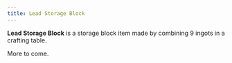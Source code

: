 ```yaml
---
title: Lead Storage Block
---
```


<ItemImage file="lead_storage_block" alt="Lead Storage Block" size="200" />

**Lead Storage Block** is a storage block item made by combining 9 ingots in a crafting table.

More to come.
